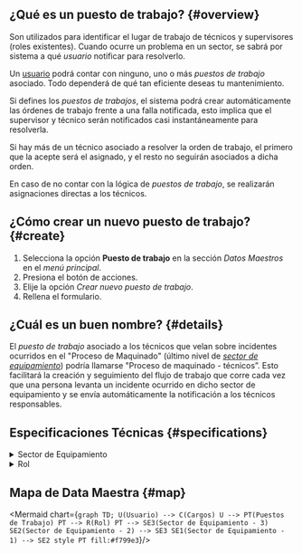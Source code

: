 

## ¿Qué es un puesto de trabajo? {#overview}
Son utilizados para identificar el lugar de trabajo de técnicos y supervisores (roles existentes). Cuando ocurre un problema en un sector, se sabrá por sistema a qué _usuario_ notificar para resolverlo.

Un [usuario](/docs/products/corrective_maintenance/master_data/users) podrá contar con ninguno, uno o más _puestos de trabajo_ asociado. Todo dependerá de qué tan eficiente deseas tu mantenimiento. 

Si defines los _puestos de trabajos_, el sistema podrá crear automáticamente las órdenes de trabajo frente a una falla notificada, esto implica que el supervisor y técnico serán notificados casi instantáneamente para resolverla.

Si hay más de un técnico asociado a resolver la orden de trabajo, el primero que la acepte será el asignado, y el resto no seguirán asociados a dicha orden.

En caso de no contar con la lógica de _puestos de trabajo_, se realizarán asignaciones directas a los técnicos.

## ¿Cómo crear un nuevo puesto de trabajo? {#create}
1. Selecciona la opción **Puesto de trabajo** en la sección _Datos Maestros_ en el _menú principal_.
2. Presiona el botón de acciones.
3. Elije la opción _Crear nuevo puesto de trabajo_.
4. Rellena el formulario.

## ¿Cuál es un buen nombre? {#details}
El _puesto de trabajo_ asociado a los técnicos que velan sobre incidentes ocurridos en el "Proceso de Maquinado" (último nivel de [_sector de equipamiento_](/docs/products/corrective_maintenance/master_data/equipment_sector)) podría llamarse "Proceso de maquinado - técnicos”. Esto facilitará la creación y seguimiento del flujo de trabajo que corre cada vez que una persona levanta un incidente ocurrido en dicho sector de equipamiento y se envía automáticamente la notificación a los técnicos responsables.

## Especificaciones Técnicas {#specifications}

<details>
<summary>Sector de Equipamiento</summary>
<div>

<Equipment/>

</div>
<br/>
</details>

<details>
<summary>Rol</summary>
<div>

<Rol/>

</div>
<br/>
</details>

## Mapa de Data Maestra {#map}

<div className="align-center">

<Mermaid chart={`
    graph TD;
        U(Usuario) --> C(Cargos)
        U --> PT(Puestos de Trabajo)
        PT --> R(Rol)
        PT --> SE3(Sector de Equipamiento - 3)
        SE2(Sector de Equipamiento - 2) --> SE3
        SE1(Sector de Equipamiento - 1) --> SE2
        style PT fill:#f799e3
`}/>

</div>
<br/>